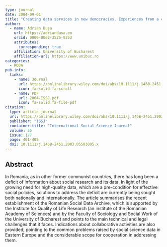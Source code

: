 ```yaml
---
type: journal
date: 2004-09-01
title: "Creating data services in new democracies. Experiences from a case study and related neighbours"
author:
  - name: Adrian Dușa
    url: https://adriandusa.eu
    orcid: 0000-0002-3525-9253
    attributes:
      corresponding: true
    affiliation: University of Bucharest
    affiliation-url: https://www.unibuc.ro
categories:
  - RODA
pub-info:
  links:
    - name: Journal
      url: https://onlinelibrary.wiley.com/doi/abs/10.1111/j.1468-2451.2003.05503005.x
      icon: fa-solid fa-scroll
    - name: PDF
      url: 2004-ISSJ.pdf
      icon: fa-solid fa-file-pdf
citation:
  type: article-journal
  url: https://onlinelibrary.wiley.com/doi/abs/10.1111/j.1468-2451.2003.05503005.x
  publisher: "ISSJ"
  container-title: "International Social Science Journal"
  volume: 55
  issue: 177
  page: 401-405
  doi: 10.1111/j.1468-2451.2003.05503005.x
---
```


## Abstract

In Romania, as in other former communist countries, there has long been a deficit of information about social research and its data. In light of the growing need for high-quality data, which are a pre-condition for effective social policies, solutions to address the deficit are currently being sought both nationally and internationally. The article summarises the recent establishment of the Romanian Social Data Archive, which is supported by the Institute for Quality of Life Research (an institute of the Romanian Academy of Sciences) and by the Faculty of Sociology and Social Work of the University of Bucharest and points to the main technical and legal challenges that it faces. Indications about collaborative activities are also provided, pointing to the common problems raised by social science data in Eastern Europe and the considerable scope for cooperation in addressing them.

